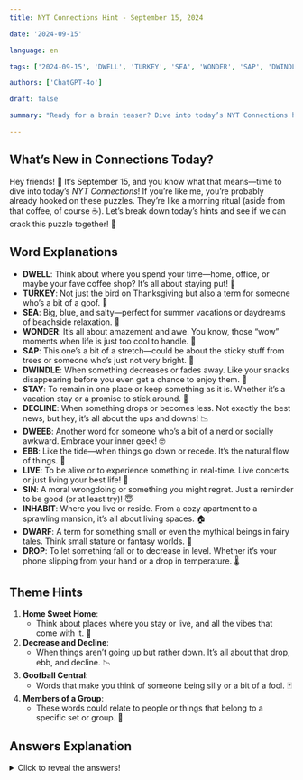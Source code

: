 ```yaml
---
title: NYT Connections Hint - September 15, 2024

date: '2024-09-15'

language: en

tags: ['2024-09-15', 'DWELL', 'TURKEY', 'SEA', 'WONDER', 'SAP', 'DWINDLE', 'STAY', 'DECLINE', 'DWEEB', 'EBB', 'LIVE', 'SIN', 'INHABIT', 'DWARF', 'DROP']

authors: ['ChatGPT-4o']

draft: false

summary: "Ready for a brain teaser? Dive into today’s NYT Connections hints and solve the puzzle! 🌟🧩"

---
```


## What’s New in Connections Today?

Hey friends! 🌟 It’s September 15, and you know what that means—time to dive into today’s *NYT Connections*! If you’re like me, you’re probably already hooked on these puzzles. They’re like a morning ritual (aside from that coffee, of course ☕). Let’s break down today’s hints and see if we can crack this puzzle together! 🎉

## Word Explanations

- **DWELL**: Think about where you spend your time—home, office, or maybe your fave coffee shop? It’s all about staying put! 🏡  
- **TURKEY**: Not just the bird on Thanksgiving but also a term for someone who’s a bit of a goof. 🦃  
- **SEA**: Big, blue, and salty—perfect for summer vacations or daydreams of beachside relaxation. 🌊  
- **WONDER**: It’s all about amazement and awe. You know, those “wow” moments when life is just too cool to handle. 🌟  
- **SAP**: This one’s a bit of a stretch—could be about the sticky stuff from trees or someone who’s just not very bright. 🌳  
- **DWINDLE**: When something decreases or fades away. Like your snacks disappearing before you even get a chance to enjoy them. 🍿  
- **STAY**: To remain in one place or keep something as it is. Whether it’s a vacation stay or a promise to stick around. 🏨  
- **DECLINE**: When something drops or becomes less. Not exactly the best news, but hey, it’s all about the ups and downs! 📉  
- **DWEEB**: Another word for someone who’s a bit of a nerd or socially awkward. Embrace your inner geek! 🤓  
- **EBB**: Like the tide—when things go down or recede. It’s the natural flow of things. 🌊  
- **LIVE**: To be alive or to experience something in real-time. Live concerts or just living your best life! 🎤  
- **SIN**: A moral wrongdoing or something you might regret. Just a reminder to be good (or at least try)! 😇  
- **INHABIT**: Where you live or reside. From a cozy apartment to a sprawling mansion, it’s all about living spaces. 🏠  
- **DWARF**: A term for something small or even the mythical beings in fairy tales. Think small stature or fantasy worlds. 🧚  
- **DROP**: To let something fall or to decrease in level. Whether it’s your phone slipping from your hand or a drop in temperature. 🌡️  

## Theme Hints

1. **Home Sweet Home**:  
   - Think about places where you stay or live, and all the vibes that come with it. 🏡  
2. **Decrease and Decline**:  
   - When things aren’t going up but rather down. It’s all about that drop, ebb, and decline. 📉  
3. **Goofball Central**:  
   - Words that make you think of someone being silly or a bit of a fool. 🃏  
4. **Members of a Group**:  
   - These words could relate to people or things that belong to a specific set or group. 🤔  

## Answers Explanation

<details>
  <summary>Click to reveal the answers!</summary>

- **Home Sweet Home**: DWELL, STAY, INHABIT, SEA  
   - These are all about where you live or stay. Whether it’s your cozy corner or a vacation spot, it’s all about those places we call home! 🏡  

- **Decrease and Decline**: DECLINE, DWINDLE, EBB, DROP  
   - When things are going down, you’ve got these words. They all relate to reduction or a decrease in levels. 📉  

- **Goofball Central**: TURKEY, DWEEB, SAP, SIN  
   - These words can describe someone being a bit foolish or silly. Embrace your inner goofball and have some fun! 🤪  

- **Members of a Group**: WONDER, DWARF, SIN, SEA  
   - These can be part of a set or group. Think of things that fit into a particular category or theme. 🌟  
<details>

Alright, there you have it! Hope these hints get you one step closer to cracking the puzzle. Remember, it’s all about having fun and challenging yourself. Until next time, keep puzzling and have a fabulous day! 💖✨